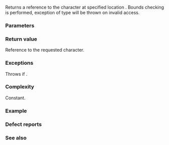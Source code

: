 {{cpp/string/basic_string/title|at}}
{{cpp/string/basic_string/navbar}}
{{dcl begin}}
{{dcla|anchor=no|num=1|constexpr=c++20|
CharT&amp; at( size_type pos );
}}
{{dcla|anchor=no|num=2|constexpr=c++20|
const CharT&amp; at( size_type pos ) const;
}}
{{dcl end}}

Returns a reference to the character at specified location {{c|pos}}. Bounds checking is performed, exception of type {{lc|std::out_of_range}} will be thrown on invalid access.

===Parameters===
{{par begin}}
{{par|pos|position of the character to return}}
{{par end}}

===Return value===
Reference to the requested character.

===Exceptions===
Throws {{lc|std::out_of_range}} if {{c|1=pos &gt;= size()}}.

{{cpp/strong exception safety guarantee|plural=yes}}

===Complexity===
Constant.

===Example===
{{example
|code=
#include &lt;iostream&gt;
#include &lt;stdexcept&gt;
#include &lt;string&gt;

int main()
{
    std::string s("message"); // for capacity
    
    s = "abc";
    s.at(2) = 'x'; // OK
    std::cout &lt;&lt; s &lt;&lt; '\n';
    
    std::cout &lt;&lt; "string size = " &lt;&lt; s.size() &lt;&lt; '\n';
    std::cout &lt;&lt; "string capacity = " &lt;&lt; s.capacity() &lt;&lt; '\n';
    
    try
    {
        // This will throw since the requested offset is greater than the current size.
        s.at(3) = 'x';
    }
    catch (std::out_of_range const&amp; exc)
    {
        std::cout &lt;&lt; exc.what() &lt;&lt; '\n';
    }
}
|p=true
|output=
abx
string size = 3
string capacity = 7
basic_string::at
}}

===Defect reports===
{{dr list begin}}
{{dr list item|wg=lwg|dr=847|std=C++98|before=there was no exception safety guarantee|after=added strong exception safety guarantee}}
{{dr list item|wg=lwg|dr=2207|std=C++98|before=the behavior was undefined if {{c|1=pos &gt;= size()}} is {{c|true}}|after=always throws an exception in this case}}
{{dr list end}}

===See also===
{{dsc begin}}
{{dsc inc|cpp/string/basic_string/dsc operator_at}}
{{dsc inc|cpp/string/basic_string_view/dsc {{SUBPAGENAMEE}}}}
{{dsc end}}

{{langlinks|de|es|fr|it|ja|pl|pt|ru|zh}}